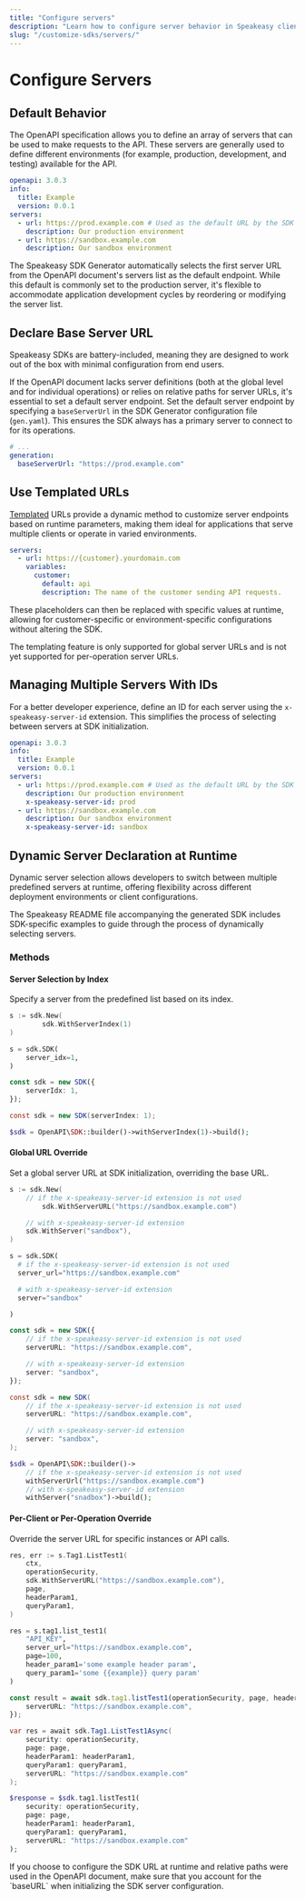 ```yaml
---
title: "Configure servers"
description: "Learn how to configure server behavior in Speakeasy client SDKs. Customize URLs, define multiple servers, and use templated URLs."
slug: "/customize-sdks/servers/"
---
```



# Configure Servers

## Default Behavior

The OpenAPI specification allows you to define an array of servers that can be used to make requests to the API. These servers are generally used to define different environments (for example, production, development, and testing) available for the API.

```yaml
openapi: 3.0.3
info:
  title: Example
  version: 0.0.1
servers:
  - url: https://prod.example.com # Used as the default URL by the SDK
    description: Our production environment
  - url: https://sandbox.example.com
    description: Our sandbox environment
```

The Speakeasy SDK Generator automatically selects the first server URL from the OpenAPI document's servers list as the default endpoint. While this default is commonly set to the production server, it's flexible to accommodate application development cycles by reordering or modifying the server list.

## Declare Base Server URL

Speakeasy SDKs are battery-included, meaning they are designed to work out of the box with minimal configuration from end users.

If the OpenAPI document lacks server definitions (both at the global level and for individual operations) or relies on relative paths for server URLs, it's essential to set a default server endpoint. Set the default server endpoint by specifying a `baseServerUrl` in the SDK Generator configuration file (`gen.yaml`). This ensures the SDK always has a primary server to connect to for its operations.

```yaml
# ...
generation:
  baseServerUrl: "https://prod.example.com"
```

## Use Templated URLs

[Templated](https://spec.openapis.org/oas/v3.0.3#server-object) URLs provide a dynamic method to customize server endpoints based on runtime parameters, making them ideal for applications that serve multiple clients or operate in varied environments.

```yaml
servers:
  - url: https://{customer}.yourdomain.com
    variables:
      customer:
        default: api
        description: The name of the customer sending API requests.
```

These placeholders can then be replaced with specific values at runtime, allowing for customer-specific or environment-specific configurations without altering the SDK.

<Callout title="Note" type="info">
  The templating feature is only supported for global server
  URLs and is not yet supported for per-operation server URLs.
</Callout>

## Managing Multiple Servers With IDs

For a better developer experience, define an ID for each server using the `x-speakeasy-server-id` extension. This simplifies the process of selecting between servers at SDK initialization.

```yaml
openapi: 3.0.3
info:
  title: Example
  version: 0.0.1
servers:
  - url: https://prod.example.com # Used as the default URL by the SDK
    description: Our production environment
    x-speakeasy-server-id: prod
  - url: https://sandbox.example.com
    description: Our sandbox environment
    x-speakeasy-server-id: sandbox
```

## Dynamic Server Declaration at Runtime

Dynamic server selection allows developers to switch between multiple predefined servers at runtime, offering flexibility across different deployment environments or client configurations.

<Callout title="Note" type="info">
  The Speakeasy README file accompanying the generated SDK includes
  SDK-specific examples to guide through the process of dynamically
  selecting servers.
</Callout>

### Methods

#### Server Selection by Index

Specify a server from the predefined list based on its index.

<CodeWithTabs>

```go !!tabs Go
s := sdk.New(
		sdk.WithServerIndex(1)
)
```

```python !!tabs Python
s = sdk.SDK(
    server_idx=1,
)
```

```typescript !!tabs TypeScript
const sdk = new SDK({
    serverIdx: 1,
});
```

```csharp !!tabs C#
const sdk = new SDK(serverIndex: 1);
```

```php !!tabs PHP
$sdk = OpenAPI\SDK::builder()->withServerIndex(1)->build();
```

</CodeWithTabs>

#### Global URL Override

Set a global server URL at SDK initialization, overriding the base URL.

<CodeWithTabs>

```go !!tabs Go
s := sdk.New(
    // if the x-speakeasy-server-id extension is not used
		sdk.WithServerURL("https://sandbox.example.com")

    // with x-speakeasy-server-id extension
    sdk.WithServer("sandbox"),
)
```

```python !!tabs Python
s = sdk.SDK(
  # if the x-speakeasy-server-id extension is not used
  server_url="https://sandbox.example.com"

  # with x-speakeasy-server-id extension
  server="sandbox"

)
```

```typescript !!tabs TypeScript
const sdk = new SDK({
    // if the x-speakeasy-server-id extension is not used
    serverURL: "https://sandbox.example.com",

    // with x-speakeasy-server-id extension
    server: "sandbox",
});
```

```csharp !!tabs C#
const sdk = new SDK(
    // if the x-speakeasy-server-id extension is not used
    serverURL: "https://sandbox.example.com",

    // with x-speakeasy-server-id extension
    server: "sandbox",
);
```

```php !!tabs PHP
$sdk = OpenAPI\SDK::builder()->
    // if the x-speakeasy-server-id extension is not used
    withServerUrl("https://sandbox.example.com")
    // with x-speakeasy-server-id extension
    withServer("snadbox")->build();
```

</CodeWithTabs>

#### Per-Client or Per-Operation Override

Override the server URL for specific instances or API calls.

<CodeWithTabs>

```go !!tabs Go
res, err := s.Tag1.ListTest1(
    ctx,
    operationSecurity,
    sdk.WithServerURL("https://sandbox.example.com"),
    page,
    headerParam1,
    queryParam1,
)
```

```python !!tabs Python
res = s.tag1.list_test1(
    "API_KEY",
    server_url="https://sandbox.example.com",
    page=100,
    header_param1='some example header param',
    query_param1='some {{example}} query param'
)
```

```typescript !!tabs TypeScript
const result = await sdk.tag1.listTest1(operationSecurity, page, headerParam1, queryParam1, {
    serverURL: "https://sandbox.example.com",
});
```

```csharp !!tabs C#
var res = await sdk.Tag1.ListTest1Async(
    security: operationSecurity,
    page: page,
    headerParam1: headerParam1,
    queryParam1: queryParam1,
    serverURL: "https://sandbox.example.com"
);
```

```php !!tabs PHP
$response = $sdk.tag1.listTest1(
    security: operationSecurity,
    page: page,
    headerParam1: headerParam1,
    queryParam1: queryParam1,
    serverURL: "https://sandbox.example.com"
);
```

</CodeWithTabs>

<Callout title="CAUTION" type="warning">
  If you choose to configure the SDK URL at runtime and relative paths were used
  in the OpenAPI document, make sure that you account for the `baseURL` when
  initializing the SDK server configuration.
</Callout>
